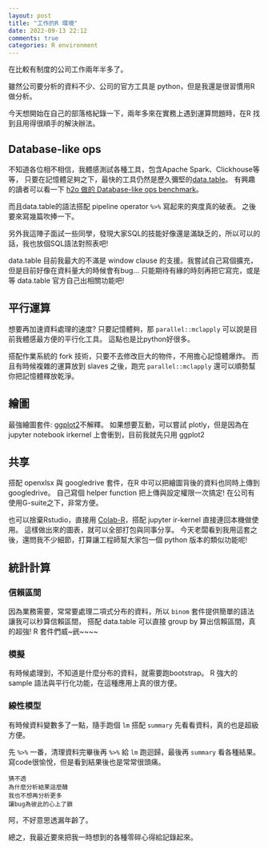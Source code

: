 ```yaml
---
layout: post
title: "工作的R 環境"
date: 2022-09-13 22:12
comments: true
categories: R environment
---
```


在比較有制度的公司工作兩年半多了。

雖然公司要分析的資料不少、公司的官方工具是 python，但是我還是很習慣用R 做分析。

今天想開始在自己的部落格紀錄一下，兩年多來在實務上遇到運算問題時，在R 找到且用得很順手的解決辦法。

## Database-like ops

不知道各位相不相信，我體感測試各種工具，包含Apache Spark、Clickhouse等等，
只要在記憶體足夠之下，最快的工具仍然是歷久彌堅的[data.table](https://cran.r-project.org/web/packages/data.table/vignettes/datatable-intro.html)。
有興趣的讀者可以看一下 [h2o 做的 Database-like ops benchmark](https://h2oai.github.io/db-benchmark/)。

而且data.table的語法搭配 pipeline operator `%>%` 寫起來的爽度真的破表。
之後要來寫幾篇吹捧一下。

另外我這陣子面試一些同學，發現大家SQL的技能好像還是滿缺乏的，所以可以的話，我也放個SQL語法對照表吧!

data.table 目前我最大的不滿是 window clause 的支援。我嘗試自己寫個擴充，但是目前好像在資料量大的時候會有bug...
只能期待有緣的時刻再把它寫完，或是等 data.table 官方自己出相關功能吧!

## 平行運算

想要再加速資料處理的速度? 只要記憶體夠，那 `parallel::mclapply` 可以說是目前我體感最方便的平行化工具。
這點也是比python好很多。

搭配作業系統的 fork 技術，只要不去修改巨大的物件，不用擔心記憶體爆炸。
而且有時候複雜的運算放到 slaves 之後，跑完 `parallel::mclapply` 還可以順勢幫你把記憶體釋放乾淨。

## 繪圖

最強繪圖套件: [ggplot2](https://ggplot2.tidyverse.org/)不解釋。
如果想要互動，可以嘗試 plotly，但是因為在 jupyter notebook irkernel 上會衝到，目前我就先只用 ggplot2

## 共享

搭配 openxlsx 與 googledrive 套件，在R 中可以把繪圖背後的資料也同時上傳到 googledrive。
自己寫個 helper function 把上傳與設定權限一次搞定!
在公司有使用G-suite之下，非常方便。

也可以捨棄Rstudio，直接用 [Colab-R](https://www.kaggle.com/general/248438)，搭配 jupyter ir-kernel 直接連回本機做使用。
這樣做出來的圖表，就可以全部打包與同事分享。
今天老闆看到我用這套之後，還問我不少細節，打算讓工程師幫大家包一個 python 版本的類似功能呢!

## 統計計算

### 信賴區間

因為業務需要，常常要處理二項式分布的資料，所以 `binom` 套件提供簡單的語法讓我可以秒算信賴區間，
搭配 data.table 可以直接 group by 算出信賴區間，真的超強!
R 套件們威~~~武~~~~~~

### 模擬

有時候處理到，不知道是什麼分布的資料，就需要跑bootstrap。
R 強大的 sample 語法與平行化功能，在這種應用上真的很方便。

### 線性模型

有時候資料變數多了一點，隨手跑個 `lm` 搭配 `summary` 先看看資料，真的也是超級方便。

先 `%>%` 一番，清理資料完畢後再 `%>%` 給 `lm` 跑迴歸，最後再 `summary` 看各種結果。
寫code很愉悅，但是看到結果後也是常常很頭痛。

```
猜不透
為什麼分析結果這麼醜
我也不想再分析更多
讓bug為彼此的心上了鎖
```

阿，不好意思透漏年齡了。

總之，我最近要來把我一時想到的各種零碎心得給記錄起來。